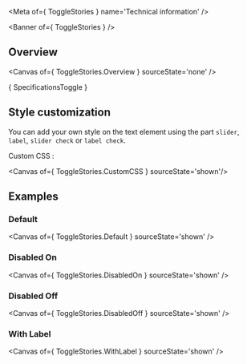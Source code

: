 
<Meta of={ ToggleStories } name='Technical information' />

<Banner of={ ToggleStories } />

## Overview

<Canvas of={ ToggleStories.Overview } sourceState='none' />

<Markdown>{ SpecificationsToggle }</Markdown>

## Style customization

You can add your own style on the text element using the part `slider`, `label`, `slider check` or `label check`.

Custom CSS :

<Canvas of={ ToggleStories.CustomCSS } sourceState='shown'/>

## Examples

### Default

<Canvas of={ ToggleStories.Default } sourceState='shown' />

### Disabled On
<Canvas of={ ToggleStories.DisabledOn } sourceState='shown' />

### Disabled Off
<Canvas of={ ToggleStories.DisabledOff } sourceState='shown' />

### With Label
<Canvas of={ ToggleStories.WithLabel } sourceState='shown' />
